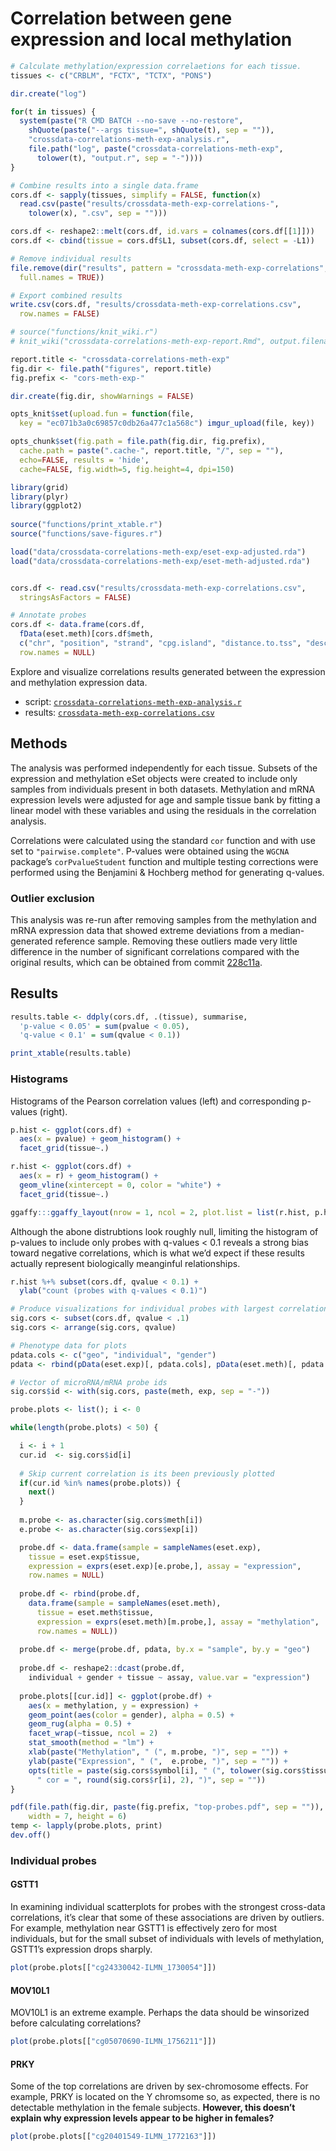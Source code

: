 # Correlation between gene expression and local methylation

```r
  
# Calculate methylation/expression correlaetions for each tissue. 
tissues <- c("CRBLM", "FCTX", "TCTX", "PONS")

dir.create("log")

for(t in tissues) {
  system(paste("R CMD BATCH --no-save --no-restore",
    shQuote(paste("--args tissue=", shQuote(t), sep = "")),
    "crossdata-correlations-meth-exp-analysis.r",
    file.path("log", paste("crossdata-correlations-meth-exp", 
      tolower(t), "output.r", sep = "-"))))
}

# Combine results into a single data.frame
cors.df <- sapply(tissues, simplify = FALSE, function(x)
  read.csv(paste("results/crossdata-meth-exp-correlations-", 
    tolower(x), ".csv", sep = "")))

cors.df <- reshape2::melt(cors.df, id.vars = colnames(cors.df[[1]]))
cors.df <- cbind(tissue = cors.df$L1, subset(cors.df, select = -L1))

# Remove individual results
file.remove(dir("results", pattern = "crossdata-meth-exp-correlations", 
  full.names = TRUE))

# Export combined results
write.csv(cors.df, "results/crossdata-meth-exp-correlations.csv", 
  row.names = FALSE)
```

```r
# source("functions/knit_wiki.r")
# knit_wiki("crossdata-correlations-meth-exp-report.Rmd", output.filename = "Correlations between methylation and expression data")

report.title <- "crossdata-correlations-meth-exp"
fig.dir <- file.path("figures", report.title)
fig.prefix <- "cors-meth-exp-"

dir.create(fig.dir, showWarnings = FALSE)

opts_knit$set(upload.fun = function(file, 
  key = "ec071b3a0c69857c0db26a477c1a568c") imgur_upload(file, key))

opts_chunk$set(fig.path = file.path(fig.dir, fig.prefix),
  cache.path = paste(".cache-", report.title, "/", sep = ""),
  echo=FALSE, results = 'hide',
  cache=FALSE, fig.width=5, fig.height=4, dpi=150)
```

```r
library(grid)
library(plyr)
library(ggplot2)
 
source("functions/print_xtable.r")
source("functions/save-figures.r")
```

```r
load("data/crossdata-correlations-meth-exp/eset-exp-adjusted.rda")
load("data/crossdata-correlations-meth-exp/eset-meth-adjusted.rda")


cors.df <- read.csv("results/crossdata-meth-exp-correlations.csv",
  stringsAsFactors = FALSE)

# Annotate probes
cors.df <- data.frame(cors.df,
  fData(eset.meth)[cors.df$meth, 
  c("chr", "position", "strand", "cpg.island", "distance.to.tss", "description")],
  row.names = NULL)
```

Explore and visualize correlations results generated between the expression and methylation expression data. 

* script: [`crossdata-correlations-meth-exp-analysis.r`](https://github.com/aaronwolen/gibbs-brain-project/blob/master/crossdata-correlations-meth-exp-analysis.r)
* results: [`crossdata-meth-exp-correlations.csv`](https://github.com/aaronwolen/gibbs-brain-project/blob/master/results/crossdata-meth-exp-correlations.csv)


## Methods

The analysis was performed independently for each tissue. Subsets of the expression and methylation eSet objects were created to include only samples from individuals present in both datasets. Methylation and mRNA expression levels were adjusted for age and sample tissue bank by fitting a linear model with these variables and using the residuals in the correlation analysis. 

Correlations were calculated using the standard `cor` function and with use set to `"pairwise.complete"`. P-values were obtained using the `WGCNA` package's `corPvalueStudent` function and multiple testing corrections were performed using the Benjamini & Hochberg method for generating q-values.

### Outlier exclusion
This analysis was re-run after removing samples from the methylation and mRNA expression data that showed extreme deviations from a median-generated reference sample. Removing these outliers made very little difference in the number of significant correlations compared with the original results, which can be obtained from commit [228c11a](https://github.com/aaronwolen/gibbs-brain-project/commit/228c11a5378d263bf3b033876c75fc89349262f7#results/crossdata-meth-exp-correlations.csv).

## Results

```r
results.table <- ddply(cors.df, .(tissue), summarise, 
  'p-value < 0.05' = sum(pvalue < 0.05),
  'q-value < 0.1' = sum(qvalue < 0.1))

print_xtable(results.table)
```

### Histograms
Histograms of the Pearson correlation values (left) and corresponding p-values (right).

```r
p.hist <- ggplot(cors.df) + 
  aes(x = pvalue) + geom_histogram() +
  facet_grid(tissue~.)

r.hist <- ggplot(cors.df) + 
  aes(x = r) + geom_histogram() +
  geom_vline(xintercept = 0, color = "white") +
  facet_grid(tissue~.)

ggaffy:::ggaffy_layout(nrow = 1, ncol = 2, plot.list = list(r.hist, p.hist))
```

Although the abone distrubtions look roughly null, limiting the histogram of p-values to include only probes with q-values < 0.1 reveals a strong bias toward negative correlations, which is what we'd expect if these results actually represent biologically meanginful relationships. 

```r
r.hist %+% subset(cors.df, qvalue < 0.1) +
  ylab("count (probes with q-values < 0.1)")
```


```r

# Produce visualizations for individual probes with largest correlations
sig.cors <- subset(cors.df, qvalue < .1)
sig.cors <- arrange(sig.cors, qvalue)

# Phenotype data for plots
pdata.cols <- c("geo", "individual", "gender")
pdata <- rbind(pData(eset.exp)[, pdata.cols], pData(eset.meth)[, pdata.cols])

# Vector of microRNA/mRNA probe ids
sig.cors$id <- with(sig.cors, paste(meth, exp, sep = "-"))

probe.plots <- list(); i <- 0

while(length(probe.plots) < 50) {

  i <- i + 1
  cur.id  <- sig.cors$id[i]
  
  # Skip current correlation is its been previously plotted
  if(cur.id %in% names(probe.plots)) {
    next()
  }
  
  m.probe <- as.character(sig.cors$meth[i])
  e.probe <- as.character(sig.cors$exp[i])

  probe.df <- data.frame(sample = sampleNames(eset.exp),
    tissue = eset.exp$tissue,
    expression = exprs(eset.exp)[e.probe,], assay = "expression", 
    row.names = NULL)
  
  probe.df <- rbind(probe.df,
    data.frame(sample = sampleNames(eset.meth),
      tissue = eset.meth$tissue,
      expression = exprs(eset.meth)[m.probe,], assay = "methylation",
      row.names = NULL))
   
  probe.df <- merge(probe.df, pdata, by.x = "sample", by.y = "geo") 
    
  probe.df <- reshape2::dcast(probe.df, 
    individual + gender + tissue ~ assay, value.var = "expression")
  
  probe.plots[[cur.id]] <- ggplot(probe.df) +
    aes(x = methylation, y = expression) +
    geom_point(aes(color = gender), alpha = 0.5) +
    geom_rug(alpha = 0.5) +
    facet_wrap(~tissue, ncol = 2)  +
    stat_smooth(method = "lm") +
    xlab(paste("Methylation", " (", m.probe, ")", sep = "")) +
    ylab(paste("Expression", " (",  e.probe, ")", sep = "")) +
    opts(title = paste(sig.cors$symbol[i], " (", tolower(sig.cors$tissue[i]), 
      " cor = ", round(sig.cors$r[i], 2), ")", sep = ""))
}

pdf(file.path(fig.dir, paste(fig.prefix, "top-probes.pdf", sep = "")),
    width = 7, height = 6)
temp <- lapply(probe.plots, print)
dev.off()
```

### Individual probes

#### GSTT1
In examining individual scatterplots for probes with the strongest cross-data correlations, it's clear that some of these associations are driven by outliers. For example, methylation near GSTT1 is effectively zero for most individuals, but for the small subset of individuals with levels of methylation, GSTT1's expression drops sharply. 
```r
plot(probe.plots[["cg24330042-ILMN_1730054"]])
```

#### MOV10L1
MOV10L1 is an extreme example. Perhaps the data should be winsorized before calculating correlations? 
```r
plot(probe.plots[["cg05070690-ILMN_1756211"]])
```

#### PRKY
Some of the top correlations are driven by sex-chromosome effects. For example, PRKY is located on the Y chromsome so, as expected, there is no detectable methylation in the female subjects. **However, this doesn't explain why expression levels appear to be higher in females?**
```r
plot(probe.plots[["cg20401549-ILMN_1772163"]])
```

